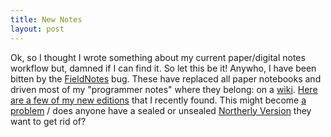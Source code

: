 ```yaml
---
title: New Notes
layout: post
---
```


Ok, so I thought I wrote something about my current paper/digital notes workflow
but, damned if I can find it. So let this be it! Anywho, I have been bitten by
the [FieldNotes][1] bug. These have replaced all paper notebooks and driven most
of my "programmer notes" where they belong: on a [wiki][4]. [Here are a few of my new
editions][2] that I recently found. This might become [a problem][3] / does anyone
have a sealed or unsealed [Northerly Version][5] they want to get rid of?

[1]: http://fieldnotesbrand.com/
[2]: http://mlkshk.com/r/PHVT
[3]: http://www.wizards.com/Magic/TCG/Default.aspx
[4]: https://github.com/gollum/gollum
[5]: http://fieldnotesbrand.com/northerly/
